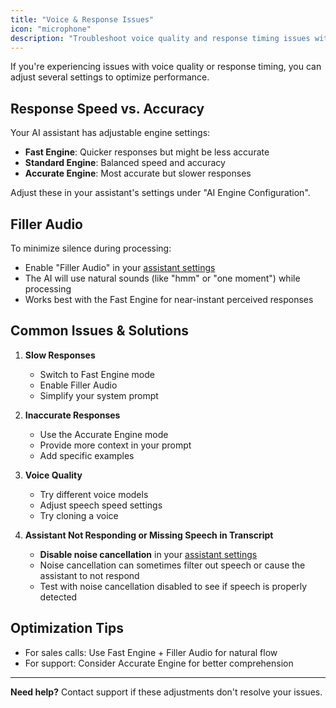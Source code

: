 ```yaml
---
title: "Voice & Response Issues"
icon: "microphone"
description: "Troubleshoot voice quality and response timing issues with your AI assistant"
---
```


If you're experiencing issues with voice quality or response timing, you can adjust several settings to optimize performance.

## Response Speed vs. Accuracy

Your AI assistant has adjustable engine settings:

- **Fast Engine**: Quicker responses but might be less accurate
- **Standard Engine**: Balanced speed and accuracy
- **Accurate Engine**: Most accurate but slower responses

Adjust these in your assistant's settings under "AI Engine Configuration".

## Filler Audio

To minimize silence during processing:

- Enable "Filler Audio" in your [assistant settings](/ai-assistants/settings/general#audio-enhancement-settings)
- The AI will use natural sounds (like "hmm" or "one moment") while processing
- Works best with the Fast Engine for near-instant perceived responses

## Common Issues & Solutions

1. **Slow Responses**

   - Switch to Fast Engine mode
   - Enable Filler Audio
   - Simplify your system prompt

2. **Inaccurate Responses**

   - Use the Accurate Engine mode
   - Provide more context in your prompt
   - Add specific examples

3. **Voice Quality**
   - Try different voice models
   - Adjust speech speed settings
   - Try cloning a voice

4. **Assistant Not Responding or Missing Speech in Transcript**
   - **Disable noise cancellation** in your [assistant settings](/ai-assistants/settings/general#audio-enhancement-settings)
   - Noise cancellation can sometimes filter out speech or cause the assistant to not respond
   - Test with noise cancellation disabled to see if speech is properly detected

## Optimization Tips

- For sales calls: Use Fast Engine + Filler Audio for natural flow
- For support: Consider Accurate Engine for better comprehension

---

**Need help?** Contact support if these adjustments don't resolve your issues.
